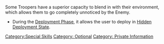 {{n5-section-special-skills}}


Some Troopers have a superior capacity to blend in with their environment, which allows them to go completely unnoticed by the Enemy.

{{css_skillbox |purple| HIDDEN DEPLOYMENT | DEPLOYMENT SKILL }}
{{skill-label | Optional, Private Information }}
{{effects}}
* During the [[Deployment Phase]], it allows the user to deploy in [[Hidden Deployment State]].
{{css_skillbox-end}}





[[Category:Special Skills]]

<!-- Label and Trait categories. -->
[[Category: Optional ]]
[[Category: Private Information ]]